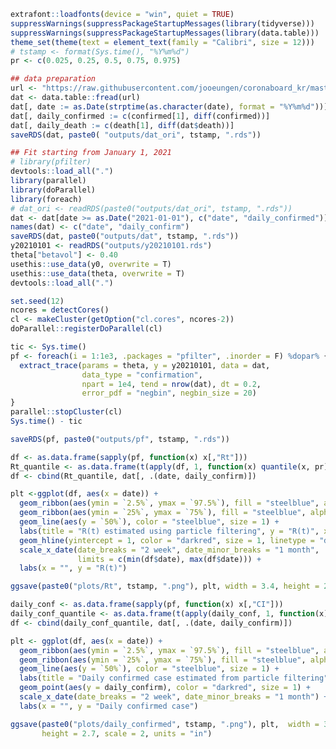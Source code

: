 ```r
extrafont::loadfonts(device = "win", quiet = TRUE)
suppressWarnings(suppressPackageStartupMessages(library(tidyverse)))
suppressWarnings(suppressPackageStartupMessages(library(data.table)))
theme_set(theme(text = element_text(family = "Calibri", size = 12)))
# tstamp <- format(Sys.time(), "%Y%m%d")
pr <- c(0.025, 0.25, 0.5, 0.75, 0.975)

## data preparation
url <- "https://raw.githubusercontent.com/jooeungen/coronaboard_kr/master/kr_daily.csv"
dat <- data.table::fread(url)
dat[, date := as.Date(strptime(as.character(date), format = "%Y%m%d"))]
dat[, daily_confirmed := c(confirmed[1], diff(confirmed))]
dat[, daily_death := c(death[1], diff(dat$death))]
saveRDS(dat, paste0( "outputs/dat_ori", tstamp, ".rds"))

## Fit starting from January 1, 2021
# library(pfilter)
devtools::load_all(".")
library(parallel)
library(doParallel)
library(foreach)
# dat_ori <- readRDS(paste0("outputs/dat_ori", tstamp, ".rds"))
dat <- dat[date >= as.Date("2021-01-01"), c("date", "daily_confirmed")]
names(dat) <- c("date", "daily_confirm")
saveRDS(dat, paste0("outputs/dat", tstamp, ".rds"))
y20210101 <- readRDS("outputs/y20210101.rds")
theta["betavol"] <- 0.40
usethis::use_data(y0, overwrite = T)
usethis::use_data(theta, overwrite = T)
devtools::load_all(".")

set.seed(12)
ncores = detectCores()
cl <- makeCluster(getOption("cl.cores", ncores-2))
doParallel::registerDoParallel(cl)

tic <- Sys.time()
pf <- foreach(i = 1:1e3, .packages = "pfilter", .inorder = F) %dopar% { 
  extract_trace(params = theta, y = y20210101, data = dat, 
                data_type = "confirmation",
                npart = 1e4, tend = nrow(dat), dt = 0.2, 
                error_pdf = "negbin", negbin_size = 20)
}
parallel::stopCluster(cl)
Sys.time() - tic

saveRDS(pf, paste0("outputs/pf", tstamp, ".rds"))

df <- as.data.frame(sapply(pf, function(x) x[,"Rt"]))
Rt_quantile <- as.data.frame(t(apply(df, 1, function(x) quantile(x, pr))))
df <- cbind(Rt_quantile, dat[, .(date, daily_confirm)])

plt <-ggplot(df, aes(x = date)) +
  geom_ribbon(aes(ymin = `2.5%`, ymax = `97.5%`), fill = "steelblue", alpha = 0.3) +
  geom_ribbon(aes(ymin = `25%`, ymax = `75%`), fill = "steelblue", alpha = 0.6) +
  geom_line(aes(y = `50%`), color = "steelblue", size = 1) + 
  labs(title = "R(t) estimated using particle filtering", y = "R(t)", x = "Day") +
  geom_hline(yintercept = 1, color = "darkred", size = 1, linetype = "dotted") +
  scale_x_date(date_breaks = "2 week", date_minor_breaks = "1 month", 
               limits = c(min(df$date), max(df$date))) +
  labs(x = "", y = "R(t)") 

ggsave(paste0("plots/Rt", tstamp, ".png"), plt, width = 3.4, height = 2.7, scale = 2, units = "in")

daily_conf <- as.data.frame(sapply(pf, function(x) x[,"CI"]))
daily_conf_quantile <- as.data.frame(t(apply(daily_conf, 1, function(x) quantile(x, pr))))
df <- cbind(daily_conf_quantile, dat[, .(date, daily_confirm)])

plt <- ggplot(df, aes(x = date)) +
  geom_ribbon(aes(ymin = `2.5%`, ymax = `97.5%`), fill = "steelblue", alpha = 0.3) +
  geom_ribbon(aes(ymin = `25%`, ymax = `75%`), fill = "steelblue", alpha = 0.6) +
  geom_line(aes(y = `50%`), color = "steelblue", size = 1) + 
  labs(title = "Daily confirmed case estimated from particle filtering", y = "R(t)", x = "Day") +
  geom_point(aes(y = daily_confirm), color = "darkred", size = 1) +
  scale_x_date(date_breaks = "2 week", date_minor_breaks = "1 month") +
  labs(x = "", y = "Daily confirmed case") 

ggsave(paste0("plots/daily_confirmed", tstamp, ".png"), plt,  width = 3.4, 
       height = 2.7, scale = 2, units = "in")
```




